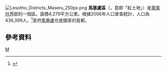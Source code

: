 [[File:Lesotho_Districts_Maseru_250px.png|right]]
'''馬塞盧區'''（{{lang-en|Maseru District}}，意即「紅土地」）是[[萊索托|萊索托]]西部的一個區。面積4,279平方公里。根據2006年人口普查統計，人口為436,399人。<ref>{{cite web| url=http://www.bos.gov.ls/2006_census.htm| title=2006 census| work=Lesotho Bureau of Statistics| accessdate=2008-04-15| deadurl=yes| archiveurl=https://web.archive.org/web/20110722150229/http://www.bos.gov.ls/2006_census.htm| archivedate=2011-07-22}}</ref>首府[[馬塞盧|馬塞盧]]也是國家的首都。

== 參考資料 ==
{{Reflist}}

{{賴索托行政區劃}}

[[Category:萊索托行政區劃|M]]